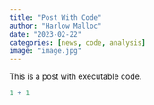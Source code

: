 ```yaml
---
title: "Post With Code"
author: "Harlow Malloc"
date: "2023-02-22"
categories: [news, code, analysis]
image: "image.jpg"
---
```


This is a post with executable code.

```r
1 + 1
```
